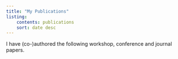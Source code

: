 ```yaml
---
title: "My Publications"
listing:
    contents: publications
    sort: date desc
---
```


I have (co-)authored the following workshop, conference and journal papers. 